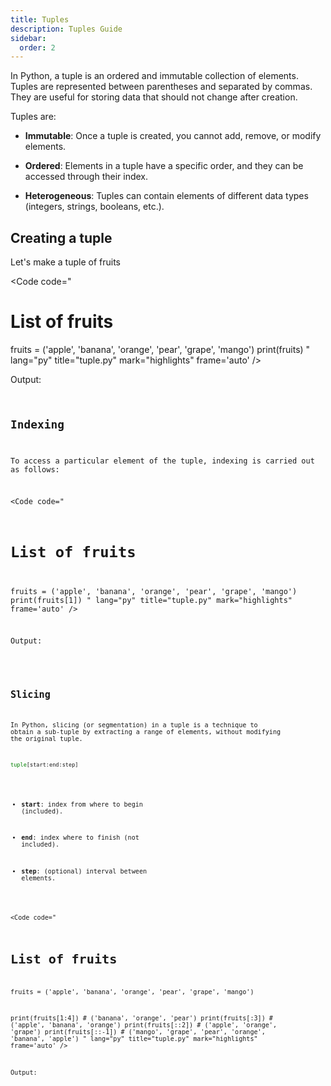 ```yaml
---
title: Tuples
description: Tuples Guide
sidebar:
  order: 2
---
```



In Python, a tuple is an ordered and immutable collection of elements. Tuples are represented between parentheses and separated by commas. They are useful for storing data that should not change after creation.

Tuples are:

- **Immutable**: Once a tuple is created, you cannot add, remove, or modify elements.

- **Ordered**: Elements in a tuple have a specific order, and they can be accessed through their index.

- **Heterogeneous**: Tuples can contain elements of different data types (integers, strings, booleans, etc.).

## Creating a tuple

Let's make a tuple of fruits

<Code
code="
# List of fruits
fruits = ('apple', 'banana', 'orange', 'pear', 'grape', 'mango')
print(fruits)
"
lang="py"
title="tuple.py"
mark="highlights"
frame='auto' />

Output:

<Code
code="
('apple', 'banana', 'orange', 'pear', 'grape', 'mango')
"
title="terminal"
mark="highlights"
frame='terminal' />

## Indexing

To access a particular element of the tuple, indexing is carried out as follows:

<Code
code="
# List of fruits
fruits = ('apple', 'banana', 'orange', 'pear', 'grape', 'mango')
print(fruits[1])
"
lang="py"
title="tuple.py"
mark="highlights"
frame='auto' />

Output:

<Code
code="
banana
"
title="terminal"
mark="highlights"
frame='terminal' />

## Slicing

In Python, slicing (or segmentation) in a tuple is a technique to obtain a sub-tuple by extracting a range of elements, without modifying the original tuple.

```python
tuple[start:end:step]

```
- **start**: index from where to begin (included).

- **end**: index where to finish (not included).

- **step**: (optional) interval between elements.

<Code
code="
# List of fruits
fruits = ('apple', 'banana', 'orange', 'pear', 'grape', 'mango')

print(fruits[1:4])     # ('banana', 'orange', 'pear')
print(fruits[:3])      # ('apple', 'banana', 'orange')
print(fruits[::2])     # ('apple', 'orange', 'grape')
print(fruits[::-1])    # ('mango', 'grape', 'pear', 'orange', 'banana', 'apple')
"
lang="py"
title="tuple.py"
mark="highlights"
frame='auto' />

Output:

<Code
code="
('banana', 'orange', 'pear')
('apple', 'banana', 'orange')
('apple', 'orange', 'grape')
('mango', 'grape', 'pear', 'orange', 'banana', 'apple')
"
title="terminal"
mark="highlights"
frame='terminal' />

